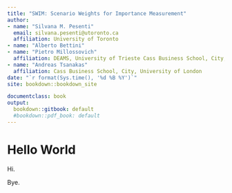```yaml
---
title: "SWIM: Scenario Weights for Importance Measurement"
author: 
- name: "Silvana M. Pesenti"
  email: silvana.pesenti@utoronto.ca
  affiliation: University of Toronto
- name: "Alberto Bettini"
- name: "Pietro Millossovich" 
  affiliation: DEAMS, University of Trieste Cass Business School, City, University of London
- name: "Andreas Tsanakas"  
  affiliation: Cass Business School, City, University of London
date: "`r format(Sys.time(), '%d %B %Y')`"
site: bookdown::bookdown_site

documentclass: book
output:
  bookdown::gitbook: default
  #bookdown::pdf_book: default
---
```


# Hello World

Hi.

Bye.